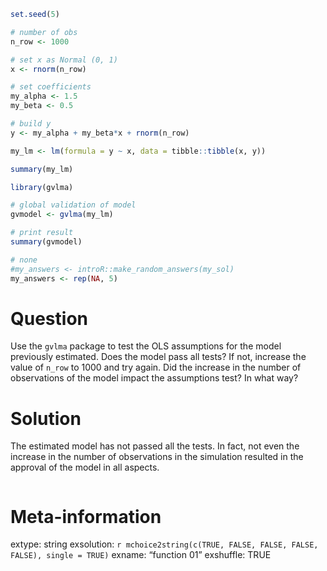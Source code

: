 ```r
set.seed(5)

# number of obs
n_row <- 1000

# set x as Normal (0, 1)
x <- rnorm(n_row)

# set coefficients
my_alpha <- 1.5
my_beta <- 0.5

# build y
y <- my_alpha + my_beta*x + rnorm(n_row)

my_lm <- lm(formula = y ~ x, data = tibble::tibble(x, y))

summary(my_lm)

library(gvlma)

# global validation of model
gvmodel <- gvlma(my_lm) 

# print result
summary(gvmodel)
```

```r
# none
#my_answers <- introR::make_random_answers(my_sol)
my_answers <- rep(NA, 5)
```

Question
========

Use the `gvlma` package to test the OLS assumptions for the model previously estimated. Does the model pass all tests? If not, increase the value of `n_row` to 1000 and try again. Did the increase in the number of observations of the model impact the assumptions test? In what way?


Solution
================

The estimated model has not passed all the tests. In fact, not even the increase in the number of observations in the simulation resulted in the approval of the model in all aspects.

```r
```


Meta-information
================
extype: string
exsolution: `r mchoice2string(c(TRUE, FALSE, FALSE, FALSE, FALSE), single = TRUE)`
exname: "function 01"
exshuffle: TRUE


